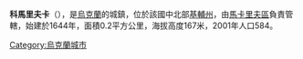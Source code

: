 <!-- 檔案不存在 [[Image:Makarivskyi.jpg|right]] -->
{{coord|50|30|20|N|29|31|2|E|scale:30000|display=title}}

'''科馬里夫卡'''（{{lang-uk|Комарівка}}），是[[烏克蘭|烏克蘭]]的城鎮，位於該國中北部[[基輔州|基輔州]]，由[[馬卡里夫區|馬卡里夫區]]負責管轄，始建於1644年，面積0.2平方公里，海拔高度167米，2001年人口584。

{{Ukraine-geo-stub}}
[[Category:烏克蘭城市|Category:烏克蘭城市]]